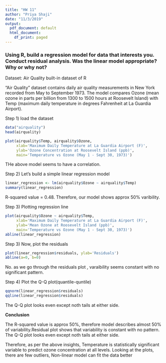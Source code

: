 ```yaml
---
title: "HW 11"
author: "Priya Shaji"
date: "11/3/2019"
output:
  pdf_document: default
  html_document:
    df_print: paged
---
```


### Using R, build a  regression model for data that interests you.  Conduct residual analysis.  Was the linear model appropriate? Why or why not?

Dataset: Air Quality built-in dataset of R

"Air Quality" dataset contains daily air quality measurements in New York recorded from May to September 1973. The model compares Ozone (mean ozone in parts per billion from 1300 to 1500 hours at Roosevelt Island) with Temp (maximum daily temperature in degrees Fahrenheit at La Guardia Airport).

Step 1) load the dataset

```r
data("airquality")
head(airquality)
```


```r
plot(airquality$Temp, airquality$Ozone, 
     xlab='Maximum Daily Temperature at La Guardia Airport (F)',
     ylab='Ozone Concentration at Roosevelt Island (ppb)',
     main='Temperature vs Ozone (May 1 - Sept 30, 1973)')
```


THe above model seems to have a correlation.

Step 2) Let's build a simple linear regression model

```r
linear_regression <- lm(airquality$Ozone ~ airquality$Temp)
summary(linear_regression)
```



R-squared value = 0.48. Therefore, our model shows approx 50% varibility.

Step 3) Plotting regression line

```r
plot(airquality$Ozone ~ airquality$Temp, 
     xlab='Maximum Daily Temperature at La Guardia Airport (F)',
     ylab='Mean Ozone at Roosevelt Island (ppb)',
     main='Temperature vs Ozone (May 1 - Sept 30, 1973)')
abline(linear_regression)
```


Step 3) Now, plot the residuals

```r
plot(linear_regression$residuals, ylab='Residuals')
abline(a=0, b=0)
```


No. as we go through the residuals plot , varaibility seems constant with no significant pattern.

Step 4) Plot the Q-Q plot(quantile-quntile)

```r
qqnorm(linear_regression$residuals)
qqline(linear_regression$residuals)
```

The Q-Q plot looks even except noth tails at either side.


<strong>Conclusion</strong>

The R-squared value is approx 50%, therefore model describes almost 50% of variability.Residual plot shows that variability is constant with no pattern. The Q-Q plot looks even except noth tails at either side.

Therefore, as per the above insights, Temperature is statistically significant variable to predict ozone concentration at all levels. Looking at the plots, there are few outliers, Non-linear model can fit the data better




